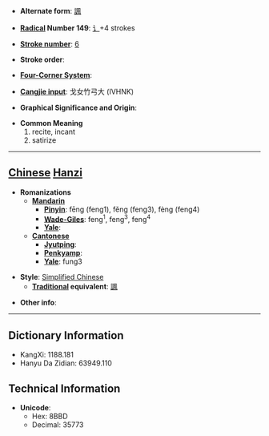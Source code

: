 * '''Alternate form''': [[諷]]

* '''[[Wiktionary:Chinese radical index| Radical]] Number 149''': [[Wiktionary:Chinese radical index 讠|讠]]+4 strokes

* '''[[Wiktionary:Chinese total strokes index|Stroke number]]''': [[Wiktionary:Chinese total strokes index 6|6]]

* '''Stroke order''': 

* '''[[Wiktionary:Chinese four corner index|Four-Corner System]]''': 

* '''[[Wiktionary:Chinese Cangjie index|Cangjie input]]''': 戈女竹弓大 (IVHNK)

* '''Graphical Significance and Origin''': 

* '''Common Meaning'''
*#recite, incant
*# satirize


----

== [[Chinese]] [[Hanzi]] ==

* '''Romanizations'''
** '''[[Mandarin]]'''
*** '''[[Pinyin]]''': fēng (feng1), fěng (feng3), fèng (feng4)
*** '''[[Wade-Giles]]''': feng<sup>1</sup>, feng<sup>3</sup>, feng<sup>4</sup>
*** '''[[Yale]]''': 
** '''[[Cantonese]]'''
*** '''[[Jyutping]]''':
*** '''[[Penkyamp]]''': 
*** '''[[Yale]]''': fung3

* '''Style''': [[Simplified Chinese]] 
** '''[[Traditional Chinese|Traditional]] equivalent''': [[諷]]

* '''Other info''': 

----

== Dictionary Information ==

* KangXi: 1188.181
* Hanyu Da Zidian: 63949.110

== Technical Information ==

* '''Unicode''':
** Hex: 8BBD
** Decimal: 35773